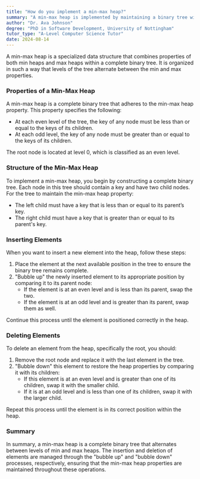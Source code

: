 ```yaml
---
title: "How do you implement a min-max heap?"
summary: "A min-max heap is implemented by maintaining a binary tree with alternating levels of min and max heaps."
author: "Dr. Ava Johnson"
degree: "PhD in Software Development, University of Nottingham"
tutor_type: "A-Level Computer Science Tutor"
date: 2024-08-14
---
```


A min-max heap is a specialized data structure that combines properties of both min heaps and max heaps within a complete binary tree. It is organized in such a way that levels of the tree alternate between the min and max properties.

### Properties of a Min-Max Heap

A min-max heap is a complete binary tree that adheres to the min-max heap property. This property specifies the following:

- At each even level of the tree, the key of any node must be less than or equal to the keys of its children.
- At each odd level, the key of any node must be greater than or equal to the keys of its children.

The root node is located at level $0$, which is classified as an even level.

### Structure of the Min-Max Heap

To implement a min-max heap, you begin by constructing a complete binary tree. Each node in this tree should contain a key and have two child nodes. For the tree to maintain the min-max heap property:

- The left child must have a key that is less than or equal to its parent’s key.
- The right child must have a key that is greater than or equal to its parent's key.

### Inserting Elements

When you want to insert a new element into the heap, follow these steps:

1. Place the element at the next available position in the tree to ensure the binary tree remains complete.
2. "Bubble up" the newly inserted element to its appropriate position by comparing it to its parent node:
   - If the element is at an even level and is less than its parent, swap the two.
   - If the element is at an odd level and is greater than its parent, swap them as well.

Continue this process until the element is positioned correctly in the heap.

### Deleting Elements

To delete an element from the heap, specifically the root, you should:

1. Remove the root node and replace it with the last element in the tree.
2. "Bubble down" this element to restore the heap properties by comparing it with its children:
   - If this element is at an even level and is greater than one of its children, swap it with the smaller child.
   - If it is at an odd level and is less than one of its children, swap it with the larger child.

Repeat this process until the element is in its correct position within the heap.

### Summary

In summary, a min-max heap is a complete binary tree that alternates between levels of min and max heaps. The insertion and deletion of elements are managed through the "bubble up" and "bubble down" processes, respectively, ensuring that the min-max heap properties are maintained throughout these operations.
    